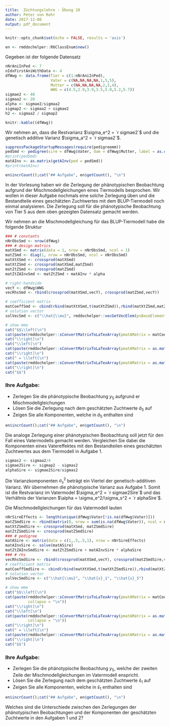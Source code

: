 ```yaml
---
title:  Züchtungslehre - Übung 10
author: Peter von Rohr
date: 2017-12-08
output: pdf_document
---
```


```r
knitr::opts_chunk$set(echo = FALSE, results = 'asis')
```

```r
en <- rmddochelper::R6ClassEnum$new()
```

Gegeben ist der folgende Datensatz

```r
nNrAniInPed <- 7
nIdxFirstAniWithData <- 4
dfWwg <- data.frame(Tier = c(1:nNrAniInPed),
                    Vater = c(NA,NA,NA,NA,1,5,5),
                    Mutter = c(NA,NA,NA,NA,2,3,4),
                    WWG = c(4.5,2.9,3.9,3.5,5.0,5.2,5.7))
sigmae2 <- 40
sigmaa2 <- 20
alpha <- sigmae2/sigmaa2
sigmap2 <- sigmaa2 + sigmae2
h2 <- sigmaa2 / sigmap2
```

```r
knitr::kable((dfWwg))
```

Wir nehmen an, dass die Restvarianz $\sigma_e^2 = `r sigmae2`$ und die genetisch additive Varianz $\sigma_a^2 = `r sigmaa2`$. 


```r
suppressPackageStartupMessages(require(pedigreemm))
pedSmd <- pedigree(sire = dfWwg$Vater, dam = dfWwg$Mutter, label = as.character(dfWwg$Tier))
#print(pedSmd)
matAInv <- as.matrix(getAInv(ped = pedSmd))
#print(matAInv)
```


```r
en$incrCount();cat("## Aufgabe", en$getCount(), "\n")
```
In der Vorlesung haben wir die Zerlegung der phänotypischen Beobachtung aufgrund der Mischmodellgleichungen eines Tiermodells besprochen. Wir wollen in dieser Aufgabe nochmals eine solche Zerlegung üben und die Bestandteile eines geschätzten Zuchtwertes mit dem BLUP-Tiermodell noch einmal analysieren. Die Zerlegung soll für die phänotypische Beobachtung von Tier $5$ aus dem oben gezeigten Datensatz gemacht werden.

Wir nehmen an die Mischmodellgleichung für das BLUP-Tiermodell habe die folgende Struktur

```r
### # constants
nNrObsSmd <- nrow(dfWwg)
### # design matrics
matXSmd <- matrix(data = 1, nrow = nNrObsSmd, ncol = 1)
matZSmd <- diag(1, nrow = nNrObsSmd, ncol = nNrObsSmd)
matXtXSmd <- crossprod(matXSmd)
matXtZSmd <- crossprod(matXSmd,matZSmd)
matZtZSmd <- crossprod(matZSmd)
matZtZAInvSmd <- matZtZSmd + matAInv * alpha

# right-handside
vecY <- dfWwg$WWG
vecRhsSmd <- rbind(crossprod(matXSmd,vecY), crossprod(matZSmd,vecY))

# coefficient matrix
matCoeffSmd <- cbind(rbind(matXtXSmd,t(matXtZSmd)),rbind(matXtZSmd,matZtZAInvSmd))
# solution vector
solVecSmd <- c("\\hat{\\mu}", rmddochelper::vecGetVecElem(psBaseElement = "\\hat{a}", pnVecLen = nNrObsSmd))

# show mme
cat("$$\\left[\n")
cat(paste(rmddochelper::sConvertMatrixToLaTexArray(pmatAMatrix = matCoeffSmd, pnDigits = 2, pnAlign = rep("c", nNrObsSmd+2)), collapse = "\n"))
cat("\\right]\n")
cat("\\left[\n")
cat(paste(rmddochelper::sConvertMatrixToLaTexArray(pmatAMatrix = as.matrix(solVecSmd, nrow = nNrObsSmd+1), pnAlign = rep("c", 2)), collapse = "\n"))
cat("\\right]\n")
cat(" = \\left[\n")
cat(paste(rmddochelper::sConvertMatrixToLaTexArray(pmatAMatrix = as.matrix(vecRhsSmd, nrow = nNrObsSmd+1), pnDigits = 1, pnAlign = rep("c", 2)), collapse = "\n"))
cat("\\right]\n")
cat("$$")
```

### Ihre Aufgabe:
- Zerlegen Sie die phänotypische Beobachtung $y_5$ aufgrund er Mischmodellgleichungen
- Lösen Sie die Zerlegung nach dem geschätzten Zuchtwerte $\hat{a}_5$ auf
- Zeigen Sie alle Komponenten, welche in $\hat{a}_5$ enthalten sind



```r
en$incrCount();cat("## Aufgabe", en$getCount(), "\n")
```
Die analoge Zerlegung einer phänotypischen Beobachtung soll jetzt für den Fall eines Vatermodells gemacht werden. Vergleichen Sie dabei die Komponenten eines Vatereffektes mit den Bestandteilen eines geschätzten Zuchtwertes aus dem Tiermodell in Aufgabe 1.

```r
sigmas2 <- sigmaa2/4
sigmae2Sire <- sigmap2 - sigmas2
alphaSire <- sigmae2Sire/sigmas2
```

Die Varianzkomponenten $\sigma_s^2$ beträgt ein Viertel der genetisch-additiven Varianz. Wir übernehmen die phänotypische Varianz aus Aufgabe 1. Somit ist die Restvarianz im Vatermodel $\sigma_e^2 = `r sigmae2Sire`$ und das Verhältnis der Varianzen $\alpha = \sigma_e^2/\sigma_s^2 = `r alphaSire`$. 

Die Mischmodellgleichungen für das Vatermodell lauten

```r
nNrSireEffects <- length(unique(dfWwg$Vater[!is.na(dfWwg$Vater)]))
matZSmdSire <- rbind(matrix(0, nrow = sum(is.na(dfWwg$Vater)), ncol = nNrSireEffects), matrix(data = c(1,0,0,0,1,1), nrow = sum(!is.na(dfWwg$Vater)), ncol = nNrSireEffects))
matXtZSmdSire <- crossprod(matXSmd, matZSmdSire)
matZtZSmdSire <- crossprod(matZSmdSire)
### # pedigree
matASire <- matrix(data = c(1,.5,.5,1), nrow = nNrSireEffects)
matAInvSire <- solve(matASire)
matZtZAInvSmdSire <- matZtZSmdSire + matAInvSire * alphaSire
### # rhs
vecRhsSmdSire <- rbind(crossprod(matXSmd,vecY), crossprod(matZSmdSire,vecY))
# coefficient matrix
matCoeffSmdSire <- cbind(rbind(matXtXSmd,t(matXtZSmdSire)),rbind(matXtZSmdSire,matZtZAInvSmdSire))
# solution vector
solVecSmdSire <- c("\\hat{\\mu}", "\\hat{s}_1", "\\hat{s}_5")

# show mme
cat("$$\\left[\n")
cat(paste(rmddochelper::sConvertMatrixToLaTexArray(pmatAMatrix = matCoeffSmdSire, pnDigits = 2, pnAlign = rep("c", ncol(matCoeffSmdSire)+1)), 
          collapse = "\n"))
cat("\\right]\n")
cat("\\left[\n")
cat(paste(rmddochelper::sConvertMatrixToLaTexArray(pmatAMatrix = as.matrix(solVecSmdSire, nrow = lenght(solVecSmdSire)), pnAlign = rep("c", 2)), 
          collapse = "\n"))
cat("\\right]\n")
cat(" = \\left[\n")
cat(paste(rmddochelper::sConvertMatrixToLaTexArray(pmatAMatrix = as.matrix(vecRhsSmdSire, nrow = length(vecRhsSmdSire)), pnDigits = 1, pnAlign = rep("c", 2)), collapse = "\n"))
cat("\\right]\n")
cat("$$")
```

### Ihre Aufgabe:
- Zerlegen Sie die phänotypische Beobachtung $y_5$, welche der zweiten Zeile der Mischmodellgleichungen im Vatermodell enspricht.
- Lösen Sie die Zerlegung nach dem geschätzten Zuchtwerte $\hat{s}_1$ auf
- Zeigen Sie alle Komponenten, welche in $\hat{s}_1$ enthalten sind


```r
en$incrCount();cat("## Aufgabe", en$getCount(), "\n")
```
Welches sind die Unterschiede zwischen den Zerlegungen der phänotypischen Beobachtungen und der Komponenten der geschätzten Zuchtwerte in den Aufgaben 1 und 2?
 
